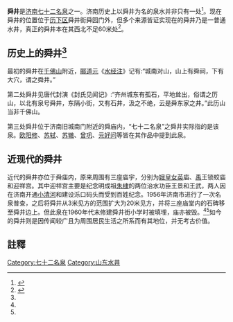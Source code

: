 '''舜井'''是[[济南|济南]][[七十二名泉|七十二名泉]]之一。济南历史上以舜井为名的泉水并非只有一处<ref name=":0">{{Cite web|title=借问“舜井”何处有_财经_腾讯网|url=https://finance.qq.com/a/20141021/054572.htm|accessdate=2021-04-26|work=finance.qq.com}}</ref>。现在舜井的位置位于[[历下区|历下区]]舜井街舜园门外，但多个来源皆证实现在的舜井乃是一普通水井，真正的舜井本在其西北不足60米处<ref name=":1">{{cite web|title=大众网-快还舜井真面目|url=http://www.dzwww.com/tupian/200311240891.htm}}</ref>。

== 历史上的舜井<ref name=":0" /> ==
最初的舜井在[[千佛山|千佛山]]附近，[[郦道元|郦道元]]《[[水经注|水经注]]》记有:“城南对山，山上有舜祠，下有大穴，谓之舜井。”

第二处舜井见唐代封演《封氏见闻记》:“齐州城东有孤石，平地耸出，俗谓之历山，以北有泉号舜井，东隔小街，又有石井，汲之不绝，云是舜东家之井。”此历山当非千佛山。

第三处舜井位于济南旧城南门附近的舜庙内，“七十二名泉”之舜井实际指的是该泉。[[欧阳修|欧阳修]]、[[苏轼|苏轼]]、[[苏辙|苏辙]]、[[曾巩|曾巩]]、[[元好问|元好问]]等皆在其作品中提到此泉。

== 近现代的舜井 ==
近代的舜井亦位于舜庙内，原来周围有三座庙宇，分别为[[娥皇|娥皇]][[女英|女英]]庙、[[禹|禹]]王锁蛟庙和迎祥宫。其中迎祥宫主要是纪念明成祖[[朱棣|朱棣]]的两位治水功臣王景和王武，两人因在济南开通[[小清河|小清河]]和建设泺口码头而受到百姓纪念。1956年济南市进行了一次名泉普查，之后将舜井从3米见方的范围扩大为20米见方，并将三座庙堂内的石碑移至舜井边上。但此泉在1960年代末修建舜井街小学时被填埋，庙亦被毁。<ref name=":0" /><ref name=":1" />如今的舜井则是因传闻较广且为周围居民生活之所系而有其地位，并无考古价值。

==註釋==
{{reflist}}

{{七十二名泉}}
[[Category:七十二名泉|Category:七十二名泉]]
[[Category:山东水井|Category:山东水井]]